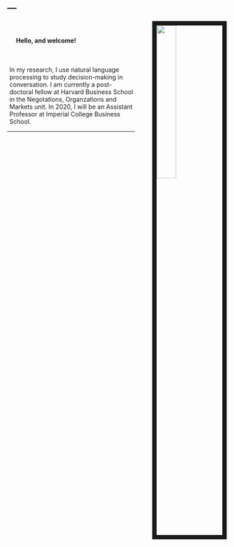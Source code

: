 ---
---

<link rel="stylesheet" href="styles.css" type="text/css">

<img src="images/mikeface.jpg" style="width:30%; border:10px solid; margin-right: 0px; margin-left: 40px" align="right">
<br/>
<h4 style="margin-left: 20px">Hello, and welcome!</h4>
<br/>
<div style="margin-left: 5px">

In my research, I use natural language processing to study decision-making in conversation. I am currently a post-doctoral fellow at Harvard Business School in the Negotations, Organzations and Markets unit. In 2020, I will be an Assistant Professor at Imperial College Business School.

</div>
***
